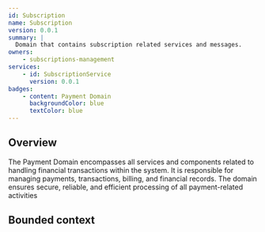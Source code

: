 ```yaml
---
id: Subscription
name: Subscription
version: 0.0.1
summary: |
  Domain that contains subscription related services and messages.
owners:
    - subscriptions-management
services:
    - id: SubscriptionService
      version: 0.0.1
badges:
    - content: Payment Domain
      backgroundColor: blue
      textColor: blue
---
```


## Overview

The Payment Domain encompasses all services and components related to handling financial transactions within the system. It is responsible for managing payments, transactions, billing, and financial records. The domain ensures secure, reliable, and efficient processing of all payment-related activities

## Bounded context

<NodeGraph />

<MessageTable format="all" limit={4} />